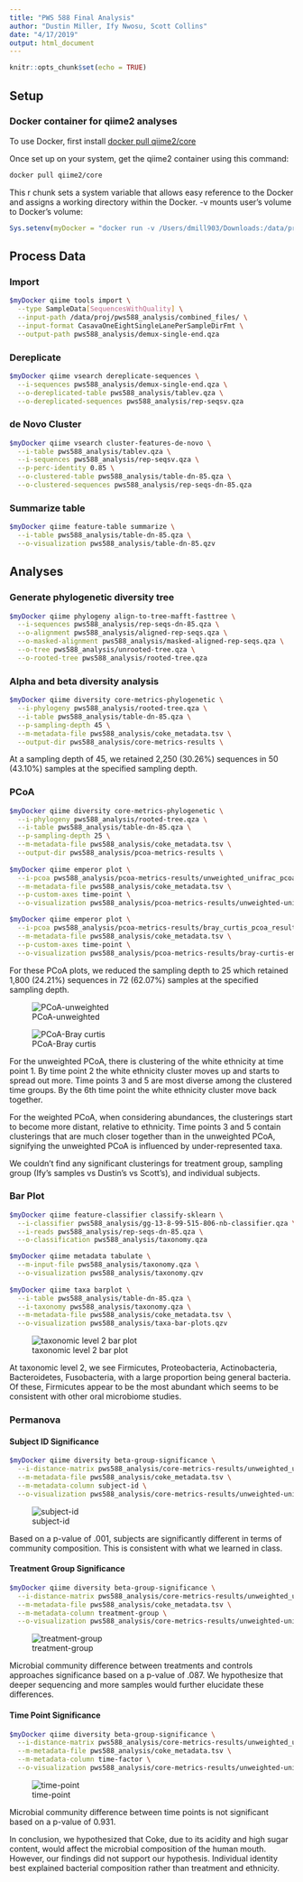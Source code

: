 ```yaml
---
title: "PWS 588 Final Analysis"
author: "Dustin Miller, Ify Nwosu, Scott Collins"
date: "4/17/2019"
output: html_document
---
```


```r
knitr::opts_chunk$set(echo = TRUE)
```

## Setup

### Docker container for qiime2 analyses 

To use Docker, first install [docker pull qiime2/core](Docker Desktop)

Once set up on your system, get the qiime2 container using this command:

```bash
docker pull qiime2/core
```

This r chunk sets a system variable that allows easy reference to the Docker and assigns a working directory within the Docker. -v mounts user's volume to Docker's volume:

```r
Sys.setenv(myDocker = "docker run -v /Users/dmill903/Downloads:/data/proj -w /data/proj -t qiime2/core")
```

## Process Data

### Import

```bash
$myDocker qiime tools import \
  --type SampleData[SequencesWithQuality] \
  --input-path /data/proj/pws588_analysis/combined_files/ \
  --input-format CasavaOneEightSingleLanePerSampleDirFmt \
  --output-path pws588_analysis/demux-single-end.qza
```

### Dereplicate

```bash
$myDocker qiime vsearch dereplicate-sequences \
  --i-sequences pws588_analysis/demux-single-end.qza \
  --o-dereplicated-table pws588_analysis/tablev.qza \
  --o-dereplicated-sequences pws588_analysis/rep-seqsv.qza
```

### de Novo Cluster

```bash
$myDocker qiime vsearch cluster-features-de-novo \
  --i-table pws588_analysis/tablev.qza \
  --i-sequences pws588_analysis/rep-seqsv.qza \
  --p-perc-identity 0.85 \
  --o-clustered-table pws588_analysis/table-dn-85.qza \
  --o-clustered-sequences pws588_analysis/rep-seqs-dn-85.qza
```

### Summarize table

```bash
$myDocker qiime feature-table summarize \
  --i-table pws588_analysis/table-dn-85.qza \
  --o-visualization pws588_analysis/table-dn-85.qzv
```

## Analyses

### Generate phylogenetic diversity tree

```bash
$myDocker qiime phylogeny align-to-tree-mafft-fasttree \
  --i-sequences pws588_analysis/rep-seqs-dn-85.qza \
  --o-alignment pws588_analysis/aligned-rep-seqs.qza \
  --o-masked-alignment pws588_analysis/masked-aligned-rep-seqs.qza \
  --o-tree pws588_analysis/unrooted-tree.qza \
  --o-rooted-tree pws588_analysis/rooted-tree.qza
```

### Alpha and beta diversity analysis

```bash
$myDocker qiime diversity core-metrics-phylogenetic \
  --i-phylogeny pws588_analysis/rooted-tree.qza \
  --i-table pws588_analysis/table-dn-85.qza \
  --p-sampling-depth 45 \
  --m-metadata-file pws588_analysis/coke_metadata.tsv \
  --output-dir pws588_analysis/core-metrics-results \
```

At a sampling depth of 45, we retained 2,250 (30.26%) sequences in 50 (43.10%) samples at the specified sampling depth.

### PCoA

```bash
$myDocker qiime diversity core-metrics-phylogenetic \
  --i-phylogeny pws588_analysis/rooted-tree.qza \
  --i-table pws588_analysis/table-dn-85.qza \
  --p-sampling-depth 25 \
  --m-metadata-file pws588_analysis/coke_metadata.tsv \
  --output-dir pws588_analysis/pcoa-metrics-results \
  
$myDocker qiime emperor plot \
  --i-pcoa pws588_analysis/pcoa-metrics-results/unweighted_unifrac_pcoa_results.qza \
  --m-metadata-file pws588_analysis/coke_metadata.tsv \
  --p-custom-axes time-point \
  --o-visualization pws588_analysis/pcoa-metrics-results/unweighted-unifrac-emperor-time-point.qzv

$myDocker qiime emperor plot \
  --i-pcoa pws588_analysis/pcoa-metrics-results/bray_curtis_pcoa_results.qza \
  --m-metadata-file pws588_analysis/coke_metadata.tsv \
  --p-custom-axes time-point \
  --o-visualization pws588_analysis/pcoa-metrics-results/bray-curtis-emperor-time-point.qzv
```

For these PCoA plots, we reduced the sampling depth to 25 which retained 1,800 (24.21%) sequences in 72 (62.07%) samples at the specified sampling depth.

![PCoA-unweighted](/Users/dmill903/Downloads/pws588_analysis/pcoa-metrics-results/unweighted-unifrac-emperor-time-point.png)

![PCoA-Bray curtis](/Users/dmill903/Downloads/pws588_analysis/pcoa-metrics-results/bray-curtis-emperor-time-point.png)

For the unweighted PCoA, there is clustering of the white ethnicity at time point 1. By time point 2 the white ethnicity cluster moves up and starts to spread out more. Time points 3 and 5 are most diverse among the clustered time groups. By the 6th time point the white ethnicity cluster move back together. 

For the weighted PCoA, when considering abundances, the clusterings start to become more distant, relative to ethnicity. Time points 3 and 5 contain  clusterings that are much closer together than in the unweighted PCoA, signifying the unweighted PCoA is influenced by under-represented taxa.

We couldn't find any significant clusterings for treatment group, sampling group (Ify's samples vs Dustin's vs Scott's), and individual subjects.

### Bar Plot

```bash
$myDocker qiime feature-classifier classify-sklearn \
  --i-classifier pws588_analysis/gg-13-8-99-515-806-nb-classifier.qza \
  --i-reads pws588_analysis/rep-seqs-dn-85.qza \
  --o-classification pws588_analysis/taxonomy.qza

$myDocker qiime metadata tabulate \
  --m-input-file pws588_analysis/taxonomy.qza \
  --o-visualization pws588_analysis/taxonomy.qzv
  
$myDocker qiime taxa barplot \
  --i-table pws588_analysis/table-dn-85.qza \
  --i-taxonomy pws588_analysis/taxonomy.qza \
  --m-metadata-file pws588_analysis/coke_metadata.tsv \
  --o-visualization pws588_analysis/taxa-bar-plots.qzv
```

![taxonomic level 2 bar plot](/Users/dmill903/Downloads/pws588_analysis/taxa-bar-plots.png)

At taxonomic level 2, we see Firmicutes, Proteobacteria, Actinobacteria, Bacteroidetes, Fusobacteria, with a large proportion being general bacteria. Of these, Firmicutes appear to be the most abundant which seems to be consistent with other oral microbiome studies. 

### Permanova

#### Subject ID Significance

```bash
$myDocker qiime diversity beta-group-significance \
  --i-distance-matrix pws588_analysis/core-metrics-results/unweighted_unifrac_distance_matrix.qza \
  --m-metadata-file pws588_analysis/coke_metadata.tsv \
  --m-metadata-column subject-id \
  --o-visualization pws588_analysis/core-metrics-results/unweighted-unifrac-subject-id-significance.qzv
```

![subject-id](/Users/dmill903/Downloads/pws588_analysis/core-metrics-results/unweighted-unifrac-subject-id-significance.png)

Based on a p-value of .001, subjects are significantly different in terms of community composition. This is consistent with what we learned in class.

#### Treatment Group Significance

```bash
$myDocker qiime diversity beta-group-significance \
  --i-distance-matrix pws588_analysis/core-metrics-results/unweighted_unifrac_distance_matrix.qza \
  --m-metadata-file pws588_analysis/coke_metadata.tsv \
  --m-metadata-column treatment-group \
  --o-visualization pws588_analysis/core-metrics-results/unweighted-unifrac-treatment-group-significance.qzv
```

![treatment-group](/Users/dmill903/Downloads/pws588_analysis/core-metrics-results/unweighted-unifrac-treatment-group-significance.png)

Microbial community difference between treatments and controls approaches significance based on a p-value of .087. We hypothesize that deeper sequencing and more samples would further elucidate these differences.

#### Time Point Significance

```bash
$myDocker qiime diversity beta-group-significance \
  --i-distance-matrix pws588_analysis/core-metrics-results/unweighted_unifrac_distance_matrix.qza \
  --m-metadata-file pws588_analysis/coke_metadata.tsv \
  --m-metadata-column time-factor \
  --o-visualization pws588_analysis/core-metrics-results/unweighted-unifrac-time-point-significance.qzv
```

![time-point](/Users/dmill903/Downloads/pws588_analysis/core-metrics-results/unweighted-unifrac-time-point-significance.png)

Microbial community difference between time points is not significant based on a p-value of 0.931.

In conclusion, we hypothesized that Coke, due to its acidity and high sugar content, would affect the microbial composition of the human mouth. However, our findings did not support our hypothesis. Individual identity best explained bacterial composition rather than treatment and ethnicity.  